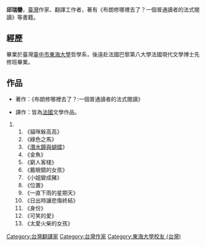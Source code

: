 '''邱瑞鑾'''，[[臺灣|臺灣]]作家、翻譯工作者，著有《布朗修哪裡去了？一個普通讀者的法式閱讀》等書籍。

== 經歷 ==
畢業於臺灣[[臺中市|臺中市]][[東海大學_(台灣)|東海大學]]哲學系，後遠赴法國巴黎第八大學法國現代文學博士先修班畢業。

== 作品 ==
* 著作：《布朗修哪裡去了？:一個普通讀者的法式閱讀》

* 譯作：皆為[[法國|法國]]文學作品。
##《貓咪躲高高》
## 《綠色之馬》
## 《[[潛水鐘與蝴蝶|潛水鐘與蝴蝶]]》
## 《金魚》
## 《窮人客棧》
## 《戴眼鏡的女孩》
## 《小姐變成豬》
## 《位置》
## 《一直下雨的星期天》
## 《日出時讓悲傷終結》
## 《身份》
## 《可笑的愛》
## 《太愛火柴的女孩》

[[Category:台灣翻譯家|Category:台灣翻譯家]]
[[Category:台灣作家|Category:台灣作家]]
[[Category:東海大學校友_(台灣)|Category:東海大學校友 (台灣)]]